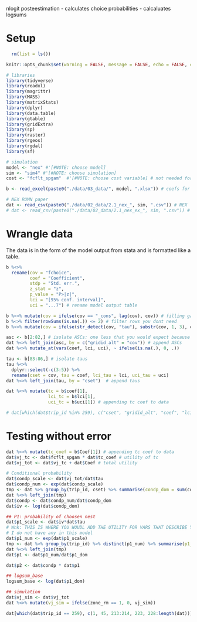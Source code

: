 nlogit posteestimation
- calculates choice probabilities 
- calcaluates logsums 

# Setup
```r
  rm(list = ls())

knitr::opts_chunk$set(warning = FALSE, message = FALSE, echo = FALSE, cache = TRUE, fig.align = 'center', fig.width = 10, fig.height = 7) 

# libraries
library(tidyverse)
library(readxl)
library(magrittr)
library(MASS)
library(matrixStats)
library(dplyr)
library(data.table)
library(gtable)
library(gridExtra)
library(sp)
library(raster)
library(rgeos)
library(rgdal)
library(sf)

# simulation 
model <- "nex" #'[#NOTE: choose model] 
sim <- "sim4" #'[#NOTE: choose simulation] 
cost <- "fcflt_spgam"  #'[#NOTE: choose cost variable] # not needed for attatasc

b <- read_excel(paste0("./data/03_data/", model, ".xlsx")) # coefs for model (marginal utilities)

# NEX RUMN paper
dat <- read_csv(paste0("./data/02_data/2.1_nex_", sim, ".csv")) # NEX
# dat <- read_csv(paste0("./data/02_data/2.1_nex_ex_", sim, ".csv")) # comprable EX for NEX
```

# Wrangle data
The data is in the form of the model output from stata and is formatted like a table. 
```r
b %<>%  
  rename(cov = "fchoice", 
         coef = "Coefficient", 
         stdp = "Std. err.", 
         z_stat = "z", 
         p_value = "P>|z|", 
         lci = "[95% conf. interval]", 
         uci = "...7") # rename model output table

b %<>% mutate(cov = ifelse(cov == "_cons", lag(cov), cov)) # filling gaps in cov with correct gridid
b %<>% filter(rowSums(is.na(.)) <= 2) # filter rows you dont need
b %<>% mutate(cov = ifelse(str_detect(cov, "tau"), substr(cov, 1, 3), cov)) # change name of taus to match dat

asc <- b[2:82,] # isolate ASCs: one less that you would expect because base is missing
dat %<>% left_join(asc, by = c("gridid_alt" = "cov")) # append ASCs
dat %<>% mutate_at(vars(coef, lci, uci), ~ ifelse(is.na(.), 0, .))

tau <- b[83:86,] # isolate taus
tau %<>% 
  dplyr::select(-c(3:5)) %>% 
  rename(cset = cov, tau = coef, lci_tau = lci, uci_tau = uci) 
dat %<>% left_join(tau, by = "cset")  # append taus

dat %<>% mutate(tc = b$coef[1],
                lci_tc = b$lci[1],
                uci_tc = b$uci[1]) # appending tc coef to data

# dat[which(dat$trip_id %in% 259), c("cset", "gridid_alt", "coef", "lci", "uci", "tau", "lci_tau", "uci_tau", "tc", "lci_tc", "uci_tc")]
```

# Testing without error
```r
dat %<>% mutate(tc_coef = b$Coef[1]) # appending tc coef to data
dat$vj_tc <- dat$fcflt_spgam * dat$tc_coef # utility of tc
dat$vj_tot <- dat$vj_tc + dat$Coef # total utility

# Conditional probability
dat$condp_scale <- dat$vj_tot/dat$tau 
dat$condp_num <- exp(dat$condp_scale)
tmp <- dat %>% group_by(trip_id, cset) %>% summarise(condp_dom = sum(condp_num)) %>% ungroup()
dat %<>% left_join(tmp) 
dat$condp <- dat$condp_num/dat$condp_dom
dat$iv <- log(dat$condp_dom)

## P1: probability of choosen nest
dat$p1_scale <- dat$iv*dat$tau
# Wnk: THIS IS WHERE YOU WOUDL ADD THE UTILITY FOR VARS THAT DESCRIBE YOUR NEST AND ADD IT TO p1_scale
# I do not have any in this model
dat$p1_num <- exp(dat$p1_scale)
tmp <- dat %>% group_by(trip_id) %>% distinct(p1_num) %>% summarise(p1_dom = sum(p1_num))
dat %<>% left_join(tmp) 
dat$p1 <- dat$p1_num/dat$p1_dom

dat$p2 <- dat$condp * dat$p1

## logsum_base
logsum_base <- log(dat$p1_dom)

## simulation
dat$vj_sim <- dat$vj_tot
dat %<>% mutate(vj_sim = ifelse(zone_rm == 1, 0, vj_sim)) 

dat[which(dat$trip_id == 259), c(1, 45, 213:214, 223, 228:length(dat))]
```









